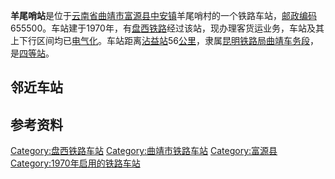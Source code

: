 {{noteTA
|1=zh-cn:始发车次; zh-hk:列車班次;
|2=zh-cn:车次; zh-hk:班次;
}}
{{Infobox China railway station
|车站名称 = 羊尾哨站
|图片 = 
|图片介绍 = 
|其他名称 = 
|车站拼音 = Yangweishao
|英文名称 = Yangweishao Railway Station
|车站代码 = 50213<ref>{{cite book|title=中华人民共和国铁路车站代码（GB/T 10302-2010）|publisher=中国标准出版社|year=2010|isbn=155066140495|ignore-isbn-error=true|pages=43}}</ref>
|电报码 = YWM
|拼音码 = YWS
|车站地址 = [[云南省|云南省]][[曲靖市|曲靖市]][[富源县|富源县]][[中安镇_(富源县)|中安镇]]羊尾哨村
|坐标 = {{coord|25.6881151|N|104.2353543|E|display=inline,title}}
|归属 = [[昆明铁路局|昆明铁路局]][[曲靖车务段|曲靖车务段]]
|线路 = [[盘西铁路|盘西铁路]]
|车站等级 = [[四等站_(中铁)|四等站]]
}}
'''羊尾哨站'''是位于[[云南省|云南省]][[曲靖市|曲靖市]][[富源县|富源县]][[中安镇_(富源县)|中安镇]]羊尾哨村的一个铁路车站，[[邮政编码|邮政编码]]655500。车站建于1970年，有[[盘西铁路|盘西铁路]]经过该站，现办理客货运业务，车站及其上下行区间均已[[电气化|电气化]]。车站距离[[沾益站|沾益站]]56[[公里|公里]]，隶属[[昆明铁路局|昆明铁路局]][[曲靖车务段|曲靖车务段]]，是[[四等站_(中铁)|四等站]]。

== 邻近车站 ==
{{start rail box|[[File:China_Railways.svg|16px]] [[中国铁路|中国铁路]]}}
{{s-inop|[[车转湾站|车转湾站]]|{{站|沾益}}方向}}
{{s-line|[[盘西铁路|盘西铁路]]<br />← 10km 羊尾哨站 9km →{{0}}}}
{{s-inop|[[富源站|富源站]]|{{站|红果}}方向}}
{{end box}}

== 参考资料 ==
{{reflist}}

{{盘西铁路}}
{{铁路车站小作品}}
{{云南铁路小作品}}

[[Category:盘西铁路车站|Category:盘西铁路车站]]
[[Category:曲靖市铁路车站|Category:曲靖市铁路车站]]
[[Category:富源县|Category:富源县]]
[[Category:1970年启用的铁路车站|Category:1970年启用的铁路车站]]